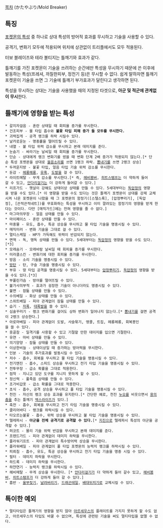 [[목차]]
(かたやぶり/Mold Breaker)
== 특징 ==
[[포켓몬의 특성]] 중 하나로 상대 특성의 방어적 효과를 무시하고 기술을 사용할 수 있다. 

공격기, 변화기 모두에 적용되며 위치에 상관없이 트리플에서도 모두 적용된다.

터보 블레이즈와 테라 볼티지는 틀깨기와 효과가 같다.

틀깨기를 가진 포켓몬이 기술을 쓰려하는 순간에만 특성을 무시하기 때문에 쓴 이후에 발동하는 특성(프레셔, 까칠한피부, 정전기 등)은 무시할 수 없다. 쉽게 말하자면 틀깨기 포켓몬이 기술을 쓰면 그 기술에 틀깨기 부가효과가 달린다고 생각하면 된다.

특성을 무시하는 상대는 기술을 사용했을 때의 지정된 타겟으로, '''아군 및 적군에 관계없이 무시'''한다. 

== 틀깨기에 영향을 받는 특성 ==

 * 갈지자걸음 - 혼란 상태일 때 회피율 증가를 무시한다.
 * 건조피부 - 물 타입 흡수와 '''불꽃 타입 피해 증가 둘 모두를 무시한다.'''
 * 괴력집게 - 공격 랭크를 하락 시킬수 있다. 
 * 날카로운눈 - 명중률을 떨어뜨릴 수 있다. 
 * 내열 - 불 타입 위력 감소를 무시하고 본래 데미지를 준다. 
 * 눈숨기 - 싸라기눈 날씨일 때 회피율 증가를 무시한다. 
 * 단순 - 상대에게 랭크 변화기를 썼을 때 변화 단계 2배 증가가 적용되지 않는다.[* 단순 특성 포켓몬을 상대로 [[울음소리]]를 쓰면 1랭크 하락. [[뽐내기]]를 쓰면 2랭크 상승]
 * 두꺼운지방 - 불꽃 타입, 얼음 타입 기술 위력 감소를 무시한다. 
 * 둔감 - [[헤롱헤롱]], [[유혹]], [[도발]]을 걸 수 있다. 
 * 라이트메탈 - 무게 감소를 무시한다.[* 즉, [[헤비봄버]], [[히트스탬프]]는 더 약하게 들어갈 수 있고, [[안다리걸기]]는 더 강하게 들어갈 수 있다.] 
 * 리프가드 - 햇살이 강해도 상태이상 상태를 만들 수 있다. 5세대부터는 [[독압정]]의 영향을 받을 수도 있다.[* 이 영향을 받을 수도 있다는 것은 틀깨기 포켓몬이 상대를 강제 교체시켜 나온 포켓몬이 나왔을 때 그 포켓몬의 함정기([스텔스록], [압정뿌리기], [독압정], [끈적끈적네트])를 무효화하는 특성을 무시하고 이미 깔려있는 함정기의 영향을 받게 한다는 것이다. 다만 [매직가드]에는 전혀 영향을 줄 수 없다.]
 * 마그마의무장 - 얼음 상태를 만들 수 있다.
 * 마이페이스 - 혼란 상태를 만들 수 있다.
 * 마중물 - 유도, 흡수, 특공 상승을 무시하고 물 타입 기술을 명중시킬 수 있다.
 * 매직미러 - 변화 기술을 그대로 걸 수 있다.  
 * 멀티스케일 - HP가 가득해도 위력이 반감되지 않는다.
 * 면역 - 독, 맹독 상태를 만들 수 있다. 5세대부터는 [[독압정]]의 영향을 받을 수도 있다.[*3]
 * 모래숨기 - 모래바람 날씨일 때 회피율 증가를 무시한다.
 * 미라클스킨 - 변화기에 대한 회피율 증가를 무시한다.
 * 방음 - 소리 기술을 명중시킬 수 있다. 
 * [[방탄]] - 탄, 구슬 기술을 명중시킬 수 있다.  
 * 부유 - 땅 타입 공격을 명중시킬 수 있다. 5세대부터는 [[압정뿌리기]], [[독압정]]의 영향을 받을 수도 있다.[*3]
 * 부풀린가슴 - 방어를 떨어뜨릴 수 있다.
 * 불가사의부적 - 효과가 굉장한 기술이 아니더라도 명중시킬 수 있다.
 * 불면 - 잠듦 상태를 만들 수 있다. 
 * 수의베일 - 화상 상태를 만들 수 있다.
 * 스위트베일 - 피아 관계없이 잠듦 상태를 만들 수 있다. 
 * 습기 - [[자폭]], [[대폭발]]을 쓸 수 있다.
 * 심술꾸러기 - 랭크 변화기를 걸어도 상하 변화가 일어나지 않는다.[* [[뽐내기]]를 걸면 공격이 2랭크 상승한다.]
 * 아로마베일 - 피아 관계없이 도발, 사슬묶기, 앵콜, 트집, 헤롱헤롱, 회복봉인을 쓸 수 있다.
 * 옹골참 - 일격기를 사용할 수 있고 기절할 만한 데미지를 입으면 기절한다. 
 * 유연 - 마비 상태를 만들 수 있다. 
 * 의기양양 - 잠듦 상태를 만들 수 있다. 
 * 이상한비늘 - 상태이상일 때 증가하는 방어력을 무시한다.
 * 인분 - 기술의 추가효과를 발동시킬 수 있다.
 * 저수 - 흡수, 회복을 무시하고 물 타입 기술을 명중시킬 수 있다. 
 * 전기엔진 - 흡수, 스피드 상승을 무시하고 전기 타입 기술을 명중시킬 수 있다.
 * 전투무장 - 급소 확률을 그대로 적용한다.
 * 점착 - 지니고 있던 도구를 지니지 못하게 할 수 있다. 
 * 정신력 - 풀죽음 상태를 만들 수 있다. 
 * 조가비갑옷 - 급소 확률을 그대로 적용한다. 
 * 초식 - 흡수, 공격 상승을 무시하고 풀 타입 기술을 명중시킬 수 있다. 
 * 천진 - 자신의 랭크 상승 효과를 유지한다.[* 간단한 예로, 천진 [[누오]]를 비웃으면서 [[용의춤]]을 추는 틀깨기 [[액스라이즈]]가 있다.]
 * 축전 - 흡수, 회복을 무시하고 전기 타입 기술을 명중시킬 수 있다.
 * 클리어바디 - 랭크를 하락시킬 수 있다. 
 * 타오르는불꽃 - 흡수, 위력 상승을 무시하고 불 타입 기술을 명중시킬 수 있다. 
 * 텔레파시 - '''아군을 전체 공격기로 공격할 수 있다.'''[* [[지진(포켓몬스터)|지진]]으로 텔레파시 특성의 아군을 공격할 수 있다.]
 * 퍼코트 - 물리 기술 위력 반감을 무시하고 본래 데미지를 준다. 
 * 프렌드가드 - 피아 관계없이 데미지 하락을 무시한다. 
 * 플라워기프트 - 피아 관계없이 특수방어력 상승을 무시한다. 
 * 플라워베일 - 피아 관계없이 풀 타입 포켓몬의 능력치 랭크를 하락시킬 수 있다.
 * 피뢰침 - 흡수, 유도, 특공 상승을 무시하고 전기 타입 기술을 명중 시킬 수 있다.
 * 필터 - 데미지 하락을 무시한다. 
 * 하드록 - 데미지 하락을 무시한다. 
 * 하얀연기 - 능력치 랭크를 하락시킬 수 있다. 
 * 헤비메탈 - 무게 상승을 무시한다. [* [[안다리걸기]]가 더 약하게 들어 갈수 있고, [[헤비봄버]], [[히트스탬프]]가 더 강하게 들어 갈 수 있다.]
 * 흡반 - [[울부짖기]], [[날려버리기]], [[드래곤테일]], [[배대뒤치기]]로 교체시킬 수 있다.

== 특이한 예외 ==

 * 멀티타입은 틀깨기의 영향을 받지 않아 [[아르세우스]]의 플레이트를 가지지 못하게 할 수도 없고, 아르세우스의 타입도 바꿀 수 없으며, 특성에 관련된 기술을 써도 멀티타입을 없앨 수 없다.
